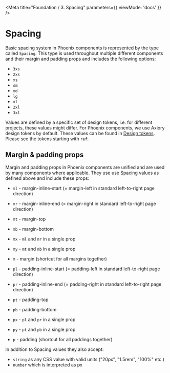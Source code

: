 

<Meta
	title="Foundation / 3. Spacing"
	parameters={{
		viewMode: 'docs'
	}}
/>

# Spacing

Basic spacing system in Phoenix components is represented by the type called `Spacing`. This type is used throughout multiple different components and their margin and padding props and includes the following options:

- `3xs`
- `2xs`
- `xs`
- `sm`
- `md`
- `lg`
- `xl`
- `2xl`
- `3xl`

Values are defined by a specific set of design tokens, i.e. for different projects, these values might differ. For Phoenix components, we use Axiory design tokens by default. These values can be found in [Design tokens](?path=/docs/foundation-design-tokens--page). Please see the tokens starting with `ref`:

<DesignTokenDocBlock
	showSearch={false}
	categoryName="Spacing"
	maxHeight={460}
/>

## Margin & padding props

Margin and padding props in Phoenix components are unified and are used by many components where applicable. They use use Spacing values as defined above and include these props:

- `ml` - margin-inline-start (= margin-left in standard left-to-right page direction)
- `mr` - margin-inline-end (= margin-right in standard left-to-right page direction)
- `mt` - margin-top
- `mb` - margin-bottom
- `mx` - `ml` and `mr` in a single prop
- `my` - `mt` and `mb` in a single prop
- `m` - margin (shortcut for all margins together)

- `pl` - padding-inline-start (= padding-left in standard left-to-right page direction)
- `pr` - padding-inline-end (= padding-right in standard left-to-right page direction)
- `pt` - padding-top
- `pb` - padding-bottom
- `px` - `pl` and `pr` in a single prop
- `py` - `pt` and `pb` in a single prop
- `p` - padding (shortcut for all paddings together)

In addition to Spacing values they also accept:

- `string` as any CSS value with valid units ("20px", "1.5rem", "100%" etc.)
- `number` which is interpreted as px
